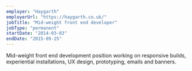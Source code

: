 ```yaml
---
employer: "Haygarth"
employerUrl: "https://haygarth.co.uk/"
jobTitle: "Mid-weight front end developer"
jobType: "permanent"
startDate: "2014-03-03"
endDate: "2015-09-25"
---
```


Mid-weight front end development position working on responsive builds, experiential installations, UX design, prototyping, emails and banners.
